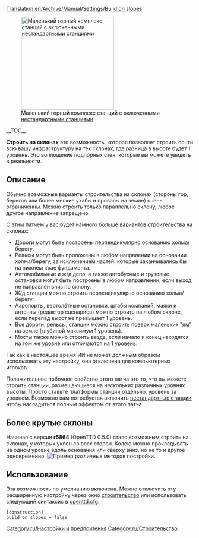 [[Translation:en/Archive/Manual/Settings/Build on slopes]]
{{ru/Необходимо сделать|поправить ссылки после перевода соответствующих страниц}}


[[File:en/build-on-slopes.png|center|frame|right|250px|Маленький горный комплекс станций с включенными [[ru/Archive/Manual/Settings/Нестандартные станции|нестандартными станциями]]]]

__TOC__

'''Строить на склонах''' это возможность, которая позволяет строить почти всю вашу инфраструктуру на тех склонах, где разница в высоте будет 1 уровень. Это воплощение подпорных стен, которые вы можете увидеть в реальности.

== Описание ==
Обычно возможные варианты строительства на склонах (стороны гор, берегов или более мелкие ухабы и провалы на земле) очень ограниченны. Можно строить только параллельно склону, любое другое направление запрещено.

С этим патчем у вас будет намного больше вариантов строительства на склонах:
*Дороги могут быть построены перпендикулярно основанию холма/берегу.
*Рельсы могут быть проложены в любом напрвлении на основании холма/берегу, за исключением частей, которые заканчивались бы на нижнем крае фундамента.
*Автомобильные и ж/д депо, а также автобусные и грузовые остановки могут быть построены в любом направлении, если выход не направлен вниз по склону.
*Ж/д станции можно строить перпендикулярно основанию холма/берегу.
*Аэропорты, вертолётные остановки, штабы компаний, маяки и антенны (редактор сценариев) можно строить на любом склоне, если перепад высот не превышает 1 уровень.
*Все дороги, рельсы, станции можно строить поверх маленьких "ям" на земле (глубиной максимум 1 уровень).
*Мосты также можно строить везде, если начало и конец находятся на том же уровне или отличаются на 1 уровень.

Так как в настоящее время ИИ не может должным образом использовать эту настройку, она отключена для компьютерных игроков.

Положительное побочное свойство этого патча это то, что вы можете строить станции, размещающиеся на нескольких различных уровнях высоты. Просто ставьте платформы станций отдельно, уровень за уровнем. Возможно вам потребуется включить [[ru/Archive/Manual/Settings/Нестандартные станции|нестандартные станции]], чтобы насладиться полным эффектом от этого патча.

==Более крутые склоны==
Начиная с версии '''r5864''' (OpenTTD 0.5.0) стало возможным строить на склонах, у которых уклон со всех сторон. Колею можно прокладывать на одном уровне вдоль основания или сверху вниз, но не то и другое одновременно.
[[File:en/Steeperslopesexample.png|center|frame|Пример различных методов постройки.]]

==Использование==
Эта возможность по умолчанию включена. Можно отключить эту расширенную настройку через окно [[ru/Archive/Manual/Settings/Расширенные настройки/Строительство#Allow building on slopes and coasts|строительство]] или использовать следующий синтаксис в [[ru/Archive/Manual/Settings/Openttd.cfg|openttd.cfg]]:

<pre>
[construction]
build_on_slopes = false
</pre>

[[Category:ru/Настройки и предпочтения]]
[[Category:ru/Строительство]]